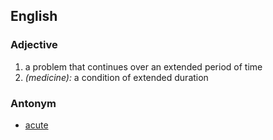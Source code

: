 ==English==

===Adjective===
#a problem that continues over an extended period of time
#''(medicine):'' a condition of extended duration

===Antonym===
*[[acute]]